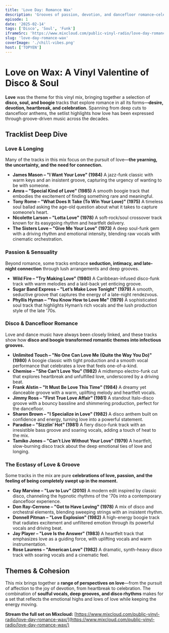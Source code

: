 ```yaml
---
title: 'Love Day: Romance Wax'
description: 'Grooves of passion, devotion, and dancefloor romance—celebrating love through disco, soul, and boogie.'
episode: 1
date: '2025-02-14'
tags: ['Disco', 'Soul', 'Funk']
iframeSrc: 'https://www.mixcloud.com/public-vinyl-radio/love-day-romance-wax/'
slug: 'love-day-romance-wax'
coverImage: './chill-vibes.png'
host: ['TOPYEN']
---
```


# **Love on Wax: A Vinyl Valentine of Disco & Soul**

**Love** was the theme for this vinyl mix, bringing together a selection of **disco, soul, and boogie** tracks that explore romance in all its forms—**desire, devotion, heartbreak, and celebration.** Spanning from deep cuts to dancefloor anthems, the setlist highlights how love has been expressed through groove-driven music across the decades.

## **Tracklist Deep Dive**

### **Love & Longing**

Many of the tracks in this mix focus on the pursuit of love—**the yearning, the uncertainty, and the need for connection.**

- **James Mason – "I Want Your Love" (1984)**
  A jazz-funk classic with warm keys and an insistent groove, capturing the urgency of wanting to be with someone.
- **Amra – "Special Kind of Love" (1985)**
  A smooth boogie track that embodies the excitement of finding something rare and meaningful.
- **Tony Rome – "What Does It Take (To Win Your Love)" (1975)**
  A timeless soul ballad asking the age-old question about what it takes to capture someone’s heart.
- **Nicolette Larson – "Lotta Love" (1978)**
  A soft-rock/soul crossover track known for its easygoing rhythm and heartfelt delivery.
- **The Sisters Love – "Give Me Your Love" (1973)**
  A deep soul-funk gem with a driving rhythm and emotional intensity, blending raw vocals with cinematic orchestration.

### **Passion & Sensuality**

Beyond romance, some tracks embrace **seduction, intimacy, and late-night connection** through lush arrangements and deep grooves.

- **Wild Fire – "Try Making Love" (1980)**
  A Caribbean-infused disco-funk track with warm melodies and a laid-back yet enticing groove.
- **Sugar Band Express – "Let’s Make Love Tonight" (1979)**
  A smooth, seductive groove that captures the energy of a late-night rendezvous.
- **Phyllis Hyman – "You Know How to Love Me" (1979)**
  A sophisticated soul track that highlights Hyman’s rich vocals and the lush production style of the late '70s.

### **Disco & Dancefloor Romance**

Love and dance music have always been closely linked, and these tracks show how **disco and boogie transformed romantic themes into infectious grooves.**

- **Unlimited Touch – "No One Can Love Me (Quite the Way You Do)" (1980)**
  A boogie classic with tight production and a smooth vocal performance that celebrates a love that feels one-of-a-kind.
- **Chemise – "She Can’t Love You" (1982)**
  A midtempo electro-funk cut that explores heartbreak and unfulfilled love, underscored by a driving beat.
- **Frank Alstin – "It Must Be Love This Time" (1984)**
  A dreamy yet danceable groove with a warm, uplifting melody and heartfelt vocals.
- **Jimmy Ross – "First True Love Affair" (1981)**
  A standout Italo-disco groove with a bouncy bassline and shimmering production, perfect for the dancefloor.
- **Sharon Brown – "I Specialize in Love" (1982)**
  A disco anthem built on confidence and energy, turning love into a powerful statement.
- **Paradise – "Sizzlin’ Hot" (1981)**
  A fiery disco-funk track with an irresistible bass groove and soaring vocals, adding a touch of heat to the mix.
- **Tamiko Jones – "Can’t Live Without Your Love" (1979)**
  A heartfelt, slow-burning disco track about the deep emotional ties of love and longing.

### **The Ecstasy of Love & Groove**

Some tracks in the mix are pure **celebrations of love, passion, and the feeling of being completely swept up in the moment.**

- **Gay Marvine – "Luv to Luv" (2010)**
  A modern edit inspired by classic disco, channeling the hypnotic rhythms of the '70s into a contemporary dancefloor experience.
- **Don Ray-Cerrone – "Got to Have Loving" (1978)**
  A mix of disco and orchestral elements, blending sweeping strings with an insistent rhythm.
- **Donnell Pitman – "Love Explosion" (1982)**
  A high-energy boogie track that radiates excitement and unfiltered emotion through its powerful vocals and driving beat.
- **Jay Player – "Love Is the Answer" (1983)**
  A heartfelt track that emphasizes love as a guiding force, with uplifting vocals and warm instrumentation.
- **Rose Laurens – "American Love" (1982)**
  A dramatic, synth-heavy disco track with soaring vocals and a cinematic feel.

## **Themes & Cohesion**

This mix brings together a **range of perspectives on love**—from the pursuit of affection to the joy of devotion, from heartbreak to celebration. The combination of **soulful vocals, deep grooves, and disco rhythms** makes for a set that reflects the emotional highs and lows of love while keeping the energy moving.

**Stream the full set on Mixcloud:** [https://www.mixcloud.com/public-vinyl-radio/love-day-romance-wax/](https://www.mixcloud.com/public-vinyl-radio/love-day-romance-wax/)
